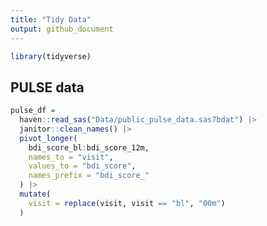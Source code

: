 ```yaml
---
title: "Tidy Data"
output: github_document
---
```


```r
library(tidyverse)

```


## PULSE data

```r
pulse_df =
  haven::read_sas("Data/public_pulse_data.sas7bdat") |>
  janitor::clean_names() |>
  pivot_longer(
    bdi_score_bl:bdi_score_12m,
    names_to = "visit",
    values_to = "bdi_score",
    names_prefix = "bdi_score_"
  ) |>
  mutate(
    visit = replace(visit, visit == "bl", "00m")
  )
```